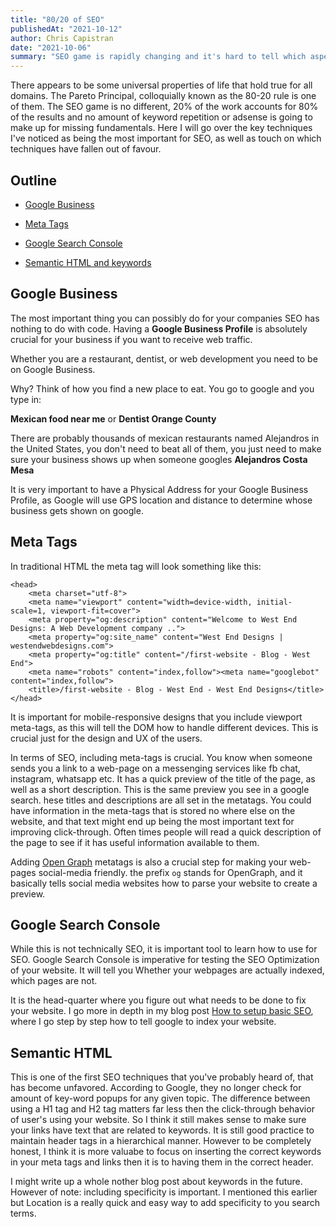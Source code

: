 ```yaml
---
title: "80/20 of SEO"
publishedAt: "2021-10-12"
author: Chris Capistran
date: "2021-10-06"
summary: "SEO game is rapidly changing and it's hard to tell which aspects of SEO truly matter the most."
---
```


There appears to be some universal properties of life that hold true for all domains.
The Pareto Principal, colloquially known as the 80-20 rule is one of them.
The SEO game is no different, 20% of the work accounts for 80% of the results and no amount of
keyword repetition or adsense is going to make up for missing fundamentals.
Here I will go over the key techniques I've noticed as being the most important for SEO,
as well as touch on which techniques have fallen out of favour.

## Outline

- [Google Business](#google-business)

- [Meta Tags](#meta-tags)

- [Google Search Console](#google-search-console)

- [Semantic HTML and keywords](#heading)

## Google Business

The most important thing you can possibly do for your companies SEO has nothing to do with code.
Having a **Google Business Profile** is absolutely crucial for your business if you want to receive
web traffic.

Whether you are a restaurant, dentist, or web development you need to be on Google Business.

Why? Think of how you find a new place to eat. You go to google and you type in:

**Mexican food near me** or **Dentist Orange County**

There are probably thousands of mexican restaurants named Alejandros in the United States, you don't
need to beat all of them, you just need to make sure your business shows up when someone googles
**Alejandros Costa Mesa**

It is very important to have a Physical Address for your Google Business Profile, as Google will use GPS
location and distance to determine whose business gets shown on google.

## Meta Tags

In traditional HTML the meta tag will look something like this:

```html: metatags.html
<head>
    <meta charset="utf-8">
    <meta name="viewport" content="width=device-width, initial-scale=1, viewport-fit=cover">
    <meta property="og:description" content="Welcome to West End Designs: A Web Development company ..">
    <meta property="og:site_name" content="West End Designs | westendwebdesigns.com">
    <meta property="og:title" content="/first-website - Blog - West End">
    <meta name="robots" content="index,follow"><meta name="googlebot" content="index,follow">
    <title>/first-website - Blog - West End - West End Designs</title>
</head>
```

It is important for mobile-responsive designs that you include viewport meta-tags, as this will tell the DOM how to handle different devices. This is crucial just for the design
and UX of the users.

In terms of SEO, including meta-tags is crucial. You know when someone sends you a link to a web-page on a messenging services like fb chat, instagram, whatsapp etc.
It has a quick preview of the title of the page, as well as a short description. This is the same preview you see in a google search.
hese titles and descriptions are all set in the metatags. You could have information in the meta-tags that is stored no where else on the website, and that text might end up being the most important text for improving click-through. Often times people will read a quick description of the
page to see if it has useful information available to them.

Adding [Open Graph](https://ogp.me/) metatags is also a crucial step for making your web-pages social-media friendly.
the prefix `og` stands for OpenGraph, and it basically tells social media websites how to parse your website to create a preview.

## Google Search Console

While this is not technically SEO, it is important tool to learn how to use for SEO. Google Search Console is imperative for testing the SEO Optimization of your website. It will tell you Whether
your webpages are actually indexed, which pages are not.

It is the head-quarter where you figure out what needs to be done to fix your website. I go more in depth in my blog post [How to setup basic SEO](/setting-up-GA), where I go step by step how to
tell google to index your website.

## Semantic HTML

This is one of the first SEO techniques that you've probably heard of, that has become unfavored. According to Google, they no longer check for amount of key-word popups for any given topic. The difference
between using a H1 tag and H2 tag matters far less then the click-through behavior of user's using your website. So I think it still makes sense to make sure your links have text that are related to keywords.
It is still good practice to maintain header tags in a hierarchical manner. However to be completely honest, I think it is more valuabe to focus on inserting the correct keywords in your meta tags and links
then it is to having them in the correct header.

I might write up a whole nother blog post about keywords in the future. However of note: including specificity is important. I mentioned this earlier but Location is a really quick and easy way to add
specificity to you search terms.
